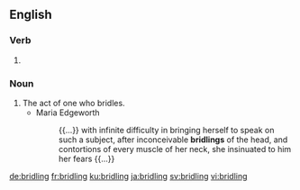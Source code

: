 
==English==

===Verb===
{{head|en|present participle}}

# {{present participle of|bridle|lang=en}}

===Noun===
{{en-noun}}

# The act of one who bridles.
#* Maria Edgeworth
#*: {{...}} with infinite difficulty in bringing herself to speak on such a subject, after inconceivable '''bridlings''' of the head, and contortions of every muscle of her neck, she insinuated to him her fears {{...}}

[[de:bridling]]
[[fr:bridling]]
[[ku:bridling]]
[[ja:bridling]]
[[sv:bridling]]
[[vi:bridling]]